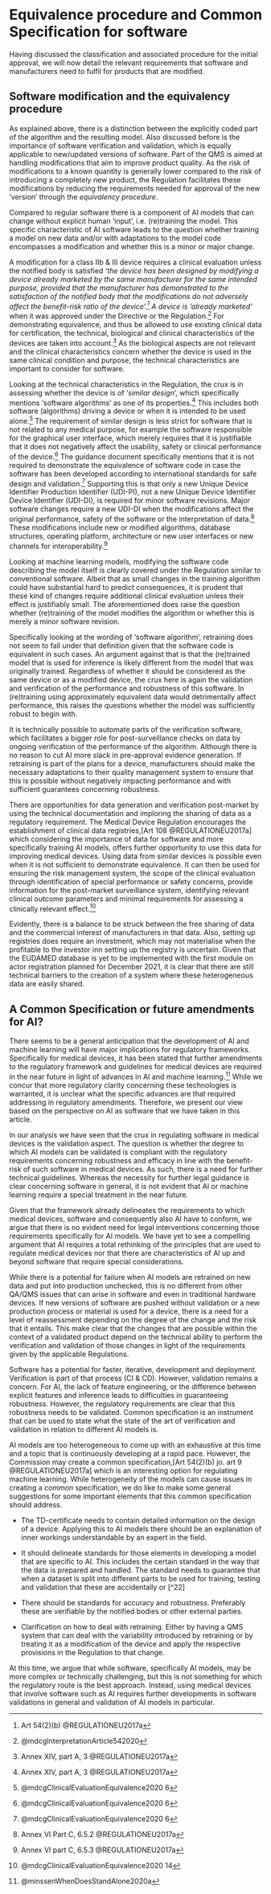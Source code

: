 # Equivalence procedure and Common Specification for software

Having discussed the classification and associated procedure for the initial approval, we will now detail the relevant requirements that software and manufacturers need to fulfil for products that are modified.

## Software modification and the equivalency procedure

As explained above, there is a distinction between the explicitly coded part of the algorithm and the resulting model. Also discussed before is the importance of software verification and validation, which is equally applicable to new/updated versions of software. Part of the QMS is aimed at handling modifications that aim to improve product quality. As the risk of modifications to a known quantity is generally lower compared to the risk of introducing a completely new product, the Regulation facilitates these modifications by reducing the requirements needed for approval of the new 'version' through the *equivalency procedure*.

Compared to regular software there is a component of AI models that can change without explicit human 'input', i.e. (re)training the model. This specific characteristic of AI software leads to the question whether training a model on new data and/or with adaptations to the model code encompasses a modification and whether this is a minor or major change.

A modification for a class IIb & III device requires a clinical evaluation unless the notified body is satisfied *'the device has been designed by modifying a device already marketed by the same manufacturer for the same intended purpose, provided that the manufacturer has demonstrated to the satisfaction of the notified body that the modifications do not adversely affect the benefit-risk ratio of the device*'.^[Art 54(2)(b) @REGULATIONEU2017a] A device is '*already marketed'* when it was approved under the Directive or the Regulation.^[@mdcgInterpretationArticle542020] For demonstrating equivalence, and thus be allowed to use existing clinical data for certification, the technical, biological and clinical characteristics of the devices are taken into account.^[Annex XIV, part A, 3 @REGULATIONEU2017a] As the biological aspects are not relevant and the clinical characteristics concern whether the device is used in the same clinical condition and purpose, the technical characteristics are important to consider for software.

Looking at the technical characteristics in the Regulation, the crux is in assessing whether the device is of '*similar design*', which specifically mentions 'software algorithms' as one of its properties.^[Annex XIV, part A, 3 @REGULATIONEU2017a] This includes both software (algorithms) driving a device or when it is intended to be used alone.^[@mdcgClinicalEvaluationEquivalence2020 6] The requirement of similar design is less strict for software that is not related to any medical purpose, for example the software responsible for the graphical user interface, which merely requires that it is justifiable that it does not negatively affect the usability, safety or clinical performance of the device.^[@mdcgClinicalEvaluationEquivalence2020 6] The guidance document specifically mentions that it is not required to demonstrate the equivalence of software code in case the software has been developed according to international standards for safe design and validation.^[@mdcgClinicalEvaluationEquivalence2020 6] Supporting this is that only a new Unique Device Identifier Production Identifier (UDI-PI), not a new Unique Device Identifier Device Identifier (UDI-DI), is required for minor software revisions. Major software changes require a new UDI-DI when the modifications affect the original performance, safety of the software or the interpretation of data.^[Annex VI Part C, 6.5.2 @REGULATIONEU2017a] These modifications include new or modified algorithms, database structures, operating platform, architecture or new user interfaces or new channels for interoperability.^[Annex VI part C, 6.5.3 @REGULATIONEU2017a]

Looking at machine learning models, modifying the software code describing the model itself is clearly covered under the Regulation similar to conventional software. Albeit that as small changes in the training algorithm could have substantial hard to predict consequences, it is prudent that these kind of changes require additional clinical evaluation unless their effect is justifiably small. The aforementioned does raise the question whether (re)training of the model modifies the algorithm or whether this is merely a minor software revision.

Specifically looking at the wording of 'software algorithm', retraining does not seem to fall under that definition given that the software code is equivalent in such cases. An argument against that is that the (re)trained model that is used for inference is likely different from the model that was originally trained. Regardless of whether it should be considered as the same device or as a modified device, the crux here is again the validation and verification of the performance and robustness of this software. In (re)training using approximately equivalent data would detrimentally affect performance, this raises the questions whether the model was sufficiently robust to begin with.

It is technically possible to automate parts of the verification software, which facilitates a bigger role for post-surveillance checks on data by ongoing verification of the performance of the algorithm. Although there is no reason to cut AI more slack in pre-approval evidence generation. If retraining is part of the plans for a device, manufacturers should make the necessary adaptations to their quality management system to ensure that this is possible without negatively impacting performance and with sufficient guarantees concerning robustness.

There are opportunities for data generation and verification post-market by using the technical documentation and imploring the sharing of data as a regulatory requirement. The Medical Device Regulation encourages the establishment of clinical data registries,[Art 108 @REGULATIONEU2017a] which considering the importance of data for software and more specifically training AI models, offers further opportunity to use this data for improving medical devices. Using data from similar devices is possible even when it is not sufficient to demonstrate equivalence. It can then be used for ensuring the risk management system, the scope of the clinical evaluation through identification of special performance or safety concerns, provide information for the post-market surveillance system, identifying relevant clinical outcome parameters and minimal requirements for assessing a clinically relevant effect.^[@mdcgClinicalEvaluationEquivalence2020 14]

Evidently, there is a balance to be struck between the free sharing of data and the commercial interest of manufacturers in that data. Also, setting up registries does require an investment, which may not materialise when the profitable to the investor inn setting up the registry is uncertain. Given that the EUDAMED database is yet to be implemented with the first module on actor registration planned for December 2021, it is clear that there are still technical barriers to the creation of a system where these heterogeneous data are easily shared.

## A Common Specification or future amendments for AI?

There seems to be a general anticipation that the development of AI and machine learning will have major implications for regulatory frameworks. Specifically for medical devices, it has been stated that further amendments to the regulatory framework and guidelines for medical devices are required in the near future in light of advances in AI and machine learning.^[@minssenWhenDoesStandAlone2020a] While we concur that more regulatory clarity concerning these technologies is warranted, it is unclear what the specific advances are that required addressing in regulatory amendments. Therefore, we present our view based on the perspective on AI as software that we have taken in this article.

In our analysis we have seen that the crux in regulating software in medical devices is the validation aspect. The question is whether the degree to which AI models can be validated is compliant with the regulatory requirements concerning robustness and efficacy in line with the benefit-risk of such software in medical devices. As such, there is a need for further technical guidelines. Whereas the necessity for further legal guidance is clear concerning software in general, it is not evident that AI or machine learning require a special treatment in the near future.

Given that the framework already delineates the requirements to which medical devices, software and consequently also AI have to conform, we argue that there is no evident need for legal interventions concerning those requirements specifically for AI models. We have yet to see a compelling argument that AI requires a total rethinking of the principles that are used to regulate medical devices nor that there are characteristics of AI up and beyond software that require special considerations.

While there is a potential for failure when AI models are retrained on new data and put into production unchecked, this is no different from other QA/QMS issues that can arise in software and even in traditional hardware devices. If new versions of software are pushed without validation or a new production process or material is used for a device, there is a need for a level of reassessment depending on the degree of the change and the risk that it entails. This make clear that the changes that are possible within the context of a validated product depend on the technical ability to perform the verification and validation of those changes in light of the requirements given by the applicable Regulations.

Software has a potential for faster, iterative, development and deployment. Verification is part of that process (CI & CD). However, validation remains a concern. For AI, the lack of feature engineering, or the difference between explicit features and inference leads to difficulties in guaranteeing robustness. However, the regulatory requirements are clear that this robustness needs to be validated. Common specification is an instrument that can be used to state what the state of the art of verification and validation in relation to different AI models is.

AI models are too heterogeneous to come up with an exhaustive at this time and a topic that is continuously developing at a rapid pace. However, the Commission may create a common specification,[Art 54(2)(b) jo. art 9 @REGULATIONEU2017a] which is an interesting option for regulating machine learning. While heterogeneity of the models can cause issues in creating a *common* specification, we do like to make some general suggestions for some important elements that this common specification should address.

-   The TD-certificate needs to contain detailed information on the design of a device. Applying this to AI models there should be an explanation of inner workings understandable by an expert in the field.

-   It should delineate standards for those elements in developing a model that are specific to AI. This includes the certain standard in the way that the data is prepared and handled. The standard needs to guarantee that when a dataset is split into different parts to be used for training, testing and validation that these are accidentally or [^22]

-   There should be standards for accuracy and robustness. Preferably these are verifiable by the notified bodies or other external parties.

-   Clarification on how to deal with retraining. Either by having a QMS system that can deal with the variability introduced by retraining or by treating it as a modification of the device and apply the respective provisions in the Regulation to that change.

At this time, we argue that while software, specifically AI models, may be more complex or technically challenging, but this is not something for which the regulatory route is the best approach. Instead, using medical devices that involve software such as AI requires further developments in software validations in general and validation of AI models in particular.
